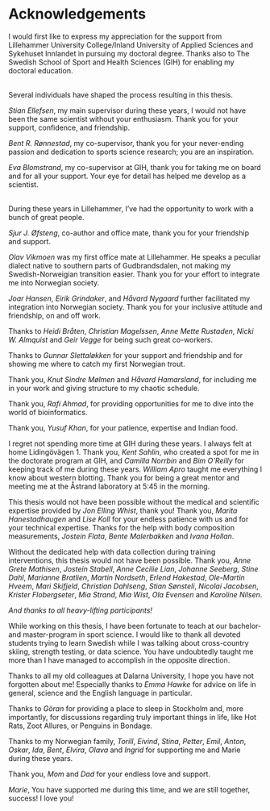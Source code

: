 # Acknowledgements

I would first like to express my appreciation for the support from Lillehammer University College/Inland University of Applied Sciences and Sykehuset Innlandet in pursuing my doctoral degree. Thanks also to The Swedish School of Sport and Health Sciences (GIH) for enabling my doctoral education.

\
Several individuals have shaped the process resulting in this thesis.
\

*Stian Ellefsen*, my main supervisor during these years, I would not have been the same scientist without your enthusiasm. Thank you for your support, confidence, and friendship.

*Bent R. Rønnestad*, my co-supervisor, thank you for your never-ending passion and dedication to sports science research; you are an inspiration.  

*Eva Blomstrand*, my co-supervisor at GIH, thank you for taking me on board and for all your support. Your eye for detail has helped me develop as a scientist. 
\
\

During these years in Lillehammer, I've had the opportunity to work with a bunch of great people. 

*Sjur J. Øfsteng*, co-author and office mate, thank you for your friendship and support. 

*Olav Vikmoen* was my first office mate at Lillehammer. He speaks a peculiar dialect native to southern parts of Gudbrandsdalen, not making my Swedish-Norweigian transition easier. Thank you for your effort to integrate me into Norwegian society.

*Joar Hansen*, *Eirik Grindaker*, and *Håvard Nygaard* further facilitated my integration into Norwegian society. Thank you for your inclusive attitude and friendship, on and off work.

Thanks to *Heidi Bråten*, *Christian Magelssen*, *Anne Mette Rustaden*, *Nicki W. Almquist* and *Geir Vegge* for being such great co-workers.

Thanks to *Gunnar Slettaløkken* for your support and friendship and for showing me where to catch my first Norwegian trout.

Thank you, *Knut Sindre Mølmen* and *Håvard Hamarsland*, for including me in your work and giving structure to my chaotic schedule.

Thank you, *Rafi Ahmad*, for providing opportunities for me to dive into the world of bioinformatics.

Thank you, *Yusuf Khan*, for your patience, expertise and Indian food.
\

I regret not spending more time at GIH during these years. I always felt at home Lidingövägen 1.
Thank you, *Kent Sahlin*, who created a spot for me in the doctorate program at GIH, and *Camilla Norrbin* and *Bim O'Reilly* for keeping track of me during these years.
*William Apro* taught me everything I know about western blotting. Thank you for being a great mentor and meeting me at the Åstrand laboratory at 5:45 in the morning.
\

This thesis would not have been possible without the medical and scientific expertise provided by *Jon Elling Whist*, thank you!
Thank you, *Marita Hanestadhaugen* and *Lise Koll* for your endless patience with us and for your technical expertise.
Thanks for the help with body composition measurements, *Jostein Flata*, *Bente Malerbakken* and *Ivana Hollan*.
\

Without the dedicated help with data collection during training interventions, this thesis would not have been possible. Thank you, *Anne Grete Mathisen*, *Jostein Stabell*, *Anne Cecilie Lian*, *Johanne Seeberg*, *Stine Dahl*, *Marianne Bratlien*, *Martin Nordseth*, *Erlend Hakestad*, *Ole-Martin Hveem*, *Mari Skifjeld*, *Christian Dahlseng*, *Stian Sønsteli*, *Nicolai Jacobsen*, *Krister Flobergseter*, *Mia Strand*, *Mia Wist*, *Ola Evensen* and *Karoline Nilsen*. 
\

*And thanks to all heavy-lifting participants!*
\

While working on this thesis, I have been fortunate to teach at our bachelor- and master-program in sport science. I would like to thank all devoted students trying to learn Swedish while I was talking about cross-country skiing, strength testing, or data science. You have undoubtedly taught me more than I have managed to accomplish in the opposite direction.
\

Thanks to all my old colleagues at Dalarna University, I hope you have not forgotten about me! Especially thanks to *Emma Hawke* for advice on life in general, science and the English language in particular. 
\

Thanks to *Göran* for providing a place to sleep in Stockholm and, more importantly, for discussions regarding truly important things in life, like Hot Rats, Zoot Allures, or Penguins in Bondage. 
\

Thanks to my Norwegian family, *Torill*, *Eivind*, *Stina*, *Petter*, *Emil*, *Anton*, *Oskar*, *Ida*, *Bent*, *Elvira*, *Olava* and *Ingrid* for supporting me and Marie during these years.
\

Thank you, *Mom* and *Dad* for your endless love and support. 
\

*Marie*, You have supported me during this time, and we are still together, success! I love you! 